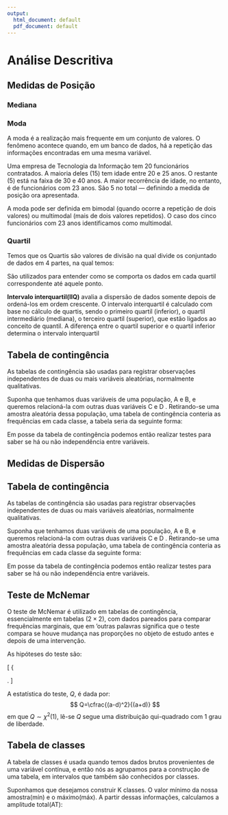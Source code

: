 ```yaml
---
output:
  html_document: default
  pdf_document: default
---
```

# Análise Descritiva {-}


## Medidas de Posição

### Mediana

### Moda

 A moda é a realização mais frequente em um conjunto de valores. O fenômeno acontece quando, em um banco de dados, há a repetição das informações encontradas em uma mesma variável. 
 
 Uma empresa de Tecnologia da Informação tem 20 funcionários contratados. A maioria deles (15) tem idade entre 20 e 25 anos. O restante (5) está na faixa de 30 e 40 anos. A maior recorrência de idade, no entanto, é de funcionários com 23 anos. São 5 no total — definindo a medida de posição ora apresentada.

A moda pode ser definida em bimodal (quando ocorre a repetição de dois valores) ou multimodal (mais de dois valores repetidos). O caso dos cinco funcionários com 23 anos identificamos como multimodal. 

### Quartil


Temos que os Quartis são valores de divisão na qual divide os conjuntado de dados em 4 partes, na qual temos:



```{=latex}
\begin{enumerate}
    \item  Primeiro Quartil divide em $25\%$ em uma amostra ordena os valores inferiores.
    \item Segundo Quartil ou Mediana divide em $50\%$ em uma amostra ordena os valores inferiores.
    \item  Terceiro Quartil divide em $75\%$ em uma amostra ordena os valores superiores.
\end{enumerate}
```


São utilizados para entender como se comporta os dados em cada quartil correspondente até aquele ponto.  


 **Intervalo interquartil(IIQ)** avalia a dispersão de dados somente depois de ordená-los em ordem crescente. O intervalo interquartil é calculado com base no cálculo de quartis, sendo o primeiro quartil (inferior), o quartil intermediário (mediana), o terceiro quartil (superior), que estão ligados ao conceito de quantil. A diferença entre o quartil superior e o quartil inferior determina o intervalo interquartil

## Tabela de contingência
As tabelas de contingência são usadas para registrar observações independentes de duas ou mais variáveis aleatórias, normalmente qualitativas.

Suponha que tenhamos duas variáveis de uma população, A e B, e queremos relacioná-la com outras duas variáveis C e D . Retirando-se uma amostra aleatória dessa população, uma tabela de contingência conteria as frequências em cada classe, a tabela seria da seguinte forma:


```{=latex}

\begin{table}[H]
\centering
\begin{tabular}{c|cc}
\hline
 & \multicolumn{2}{c}{Variáveis} \\
Variáveis & C & D   \\ 
  \hline
  A & 5 & 3 \\
  B & 3 & 49 \\ 
   \hline
  Total & 8 & 52  \\ 
  \hline
\end{tabular}
\caption{Exemplo de tabela de contingência.} 
\end{table}

```


Em posse da tabela de contingência podemos então realizar testes para saber se há ou não independência entre variáveis.

## Medidas de  Dispersão


## Tabela de contingência
As tabelas de contingência são usadas para registrar observações independentes de duas ou mais variáveis aleatórias, normalmente qualitativas.

Suponha que tenhamos duas variáveis de uma população, A e B, e queremos relacioná-la com outras duas variáveis C e D . Retirando-se uma amostra aleatória dessa população, uma tabela de contingência conteria as frequências em cada classe da seguinte forma:

```{=latex}

\begin{table}[H]
\centering
\caption{Exemplo de tabela de contingência.}
\begin{tabular}{c|cc}
\hline
 & \multicolumn{2}{c}{Variáveis} \\
Variáveis & C & D   \\ 
  \hline
  A & 5 & 3 \\
  B & 3 & 49 \\ 
   \hline
  Total & 8 & 52  \\ 
  \hline
\end{tabular}
\end{table}

```



Em posse da tabela de contingência podemos então realizar testes para saber se há ou não independência entre variáveis.

## Teste de McNemar 
O teste de McNemar é utilizado em tabelas de contingência, essencialmente em tabelas $(2\times2)$, com dados pareados para comparar frequências marginais, que em 'outras palavras significa que o teste compara se houve mudança nas proporções no objeto de estudo antes e depois de uma intervenção. 

As hipóteses do teste são:

\[
 \left\{  \begin{array}{l}
H_0: \text{As variáveis linha e coluna possuem as mesmas proporções},\\
H_1:  \text{As variáveis linha e coluna possuem proporções diferentes}. \\ 
\end{array} \right.
\]

A estatística do teste, $Q$, é dada por:
$$ Q=\cfrac{(a-d)^2}{(a+d)} $$
em que $Q \sim \chi^2(1)$, lê-se $Q$ segue uma distribuição qui-quadrado com 1 grau de liberdade.

## Tabela de classes 

A tabela de classes é usada quando temos dados brutos provenientes de uma variável contínua, e então nós as agrupamos para a construção de uma tabela, em intervalos que também são conhecidos por classes.

Suponhamos que desejamos construir K classes. O valor mínimo da nossa amostra(mín) e o máximo(máx). A partir dessas informações, calculamos a amplitude total(AT):

```{=latex}
\begin{center}
AT = máx. – mín.    
\end{center}
Como o número de classes (k) é dada por:
\begin{center}
    k = 1+3,3$\log(n)$.
\end{center}
A amplitude de cada classe (h) é dada por:
\begin{center}
    h = AT/k.
\end{center}

```

